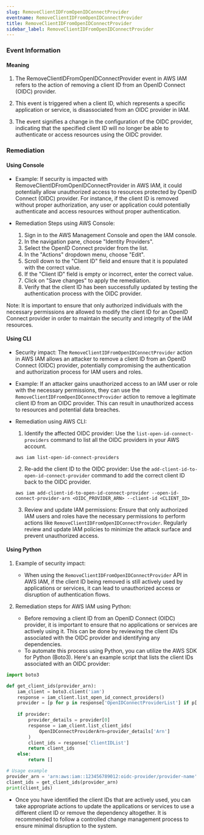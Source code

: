 ```yaml
--- 
slug: RemoveClientIDFromOpenIDConnectProvider
eventname: RemoveClientIDFromOpenIDConnectProvider
title: RemoveClientIDFromOpenIDConnectProvider
sidebar_label: RemoveClientIDFromOpenIDConnectProvider
---
```

                       
### Event Information

#### Meaning

1. The RemoveClientIDFromOpenIDConnectProvider event in AWS IAM refers to the action of removing a client ID from an OpenID Connect (OIDC) provider.

2. This event is triggered when a client ID, which represents a specific application or service, is disassociated from an OIDC provider in IAM.

3. The event signifies a change in the configuration of the OIDC provider, indicating that the specified client ID will no longer be able to authenticate or access resources using the OIDC provider.

### Remediation

#### Using Console

- Example: If security is impacted with RemoveClientIDFromOpenIDConnectProvider in AWS IAM, it could potentially allow unauthorized access to resources protected by OpenID Connect (OIDC) provider. For instance, if the client ID is removed without proper authorization, any user or application could potentially authenticate and access resources without proper authentication.

- Remediation Steps using AWS Console:
  1. Sign in to the AWS Management Console and open the IAM console.
  2. In the navigation pane, choose "Identity Providers".
  3. Select the OpenID Connect provider from the list.
  4. In the "Actions" dropdown menu, choose "Edit".
  5. Scroll down to the "Client ID" field and ensure that it is populated with the correct value.
  6. If the "Client ID" field is empty or incorrect, enter the correct value.
  7. Click on "Save changes" to apply the remediation.
  8. Verify that the client ID has been successfully updated by testing the authentication process with the OIDC provider.

Note: It is important to ensure that only authorized individuals with the necessary permissions are allowed to modify the client ID for an OpenID Connect provider in order to maintain the security and integrity of the IAM resources.

#### Using CLI

- Security impact: The `RemoveClientIDFromOpenIDConnectProvider` action in AWS IAM allows an attacker to remove a client ID from an OpenID Connect (OIDC) provider, potentially compromising the authentication and authorization process for IAM users and roles.

- Example: If an attacker gains unauthorized access to an IAM user or role with the necessary permissions, they can use the `RemoveClientIDFromOpenIDConnectProvider` action to remove a legitimate client ID from an OIDC provider. This can result in unauthorized access to resources and potential data breaches.

- Remediation using AWS CLI:
  1. Identify the affected OIDC provider: Use the `list-open-id-connect-providers` command to list all the OIDC providers in your AWS account.
  ```
  aws iam list-open-id-connect-providers
  ```

  2. Re-add the client ID to the OIDC provider: Use the `add-client-id-to-open-id-connect-provider` command to add the correct client ID back to the OIDC provider.
  ```
  aws iam add-client-id-to-open-id-connect-provider --open-id-connect-provider-arn <OIDC_PROVIDER_ARN> --client-id <CLIENT_ID>
  ```

  3. Review and update IAM permissions: Ensure that only authorized IAM users and roles have the necessary permissions to perform actions like `RemoveClientIDFromOpenIDConnectProvider`. Regularly review and update IAM policies to minimize the attack surface and prevent unauthorized access.


#### Using Python

1. Example of security impact: 
   - When using the `RemoveClientIDFromOpenIDConnectProvider` API in AWS IAM, if the client ID being removed is still actively used by applications or services, it can lead to unauthorized access or disruption of authentication flows.

2. Remediation steps for AWS IAM using Python:
   - Before removing a client ID from an OpenID Connect (OIDC) provider, it is important to ensure that no applications or services are actively using it. This can be done by reviewing the client IDs associated with the OIDC provider and identifying any dependencies.
   - To automate this process using Python, you can utilize the AWS SDK for Python (Boto3). Here's an example script that lists the client IDs associated with an OIDC provider:

```python
import boto3

def get_client_ids(provider_arn):
    iam_client = boto3.client('iam')
    response = iam_client.list_open_id_connect_providers()
    provider = [p for p in response['OpenIDConnectProviderList'] if p['Arn'] == provider_arn]
    
    if provider:
        provider_details = provider[0]
        response = iam_client.list_client_ids(
            OpenIDConnectProviderArn=provider_details['Arn']
        )
        client_ids = response['ClientIDList']
        return client_ids
    else:
        return []

# Usage example
provider_arn = 'arn:aws:iam::123456789012:oidc-provider/provider-name'
client_ids = get_client_ids(provider_arn)
print(client_ids)
```

   - Once you have identified the client IDs that are actively used, you can take appropriate actions to update the applications or services to use a different client ID or remove the dependency altogether. It is recommended to follow a controlled change management process to ensure minimal disruption to the system.


 